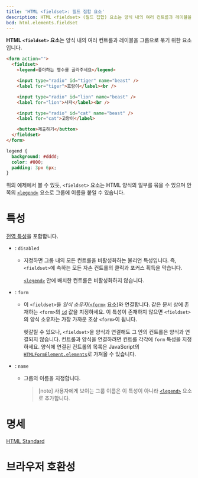 ```yaml
---
title: 'HTML <fieldset>: 필드 집합 요소'
description: HTML <fieldset> (필드 집합) 요소는 양식 내의 여러 컨트롤과 레이블을 그룹으로 묶기 위한 요소입니다.
bcd: html.elements.fieldset
---
```


**HTML `<fieldset>` 요소**는 양식 내의 여러 컨트롤과 레이블을 그룹으로 묶기 위한 요소입니다.

```html hidden name=demo
<form action="">
  <fieldset>
    <legend>좋아하는 맹수를 골라주세요</legend>

    <input type="radio" id="tiger" name="beast" />
    <label for="tiger">호랑이</label><br />

    <input type="radio" id="lion" name="beast" />
    <label for="lion">사자</label><br />

    <input type="radio" id="cat" name="beast" />
    <label for="cat">고양이</label>

    <button>제출하기</button>
  </fieldset>
</form>
```

```css hidden name=demo
legend {
  background: #dddd;
  color: #000;
  padding: 3px 6px;
}
```

<LiveExample lang="html" name="demo" />

위의 예제에서 볼 수 있듯, `<fieldset>` 요소는 HTML 양식의 일부를 묶을 수 있으며 안쪽의 [`<legend>`](./legend) 요소로 그룹에 이름을 붙일 수 있습니다.

# 특성

[전역 특성](/docs/Web/HTML/Global_attributes)을 포함합니다.

- : `disabled`

  - 지정하면 그룹 내의 모든 컨트롤을 비활성화하는 불리언 특성입니다. 즉, `<fieldset>`에 속하는 모든 자손 컨트롤의 클릭과 포커스 획득을 막습니다.

    [`<legend>`](./legend) 안에 배치한 컨트롤은 비활성화하지 않습니다.

- : `form`

  - 이 `<fieldset>`을 _양식 소유자_([`<form>`](./form) 요소)와 연결합니다. 같은 문서 상에 존재하는 `<form>`의 [`id`](/docs/Web/HTML/Global_attributes#term-id) 값을 지정하세요. 이 특성이 존재하지 않으면 `<fieldset>`의 양식 소유자는 가장 가까운 조상 `<form>`이 됩니다.

    헷갈릴 수 있으나, `<fieldset>`을 양식과 연결해도 그 안의 컨트롤은 양식과 연결되지 않습니다. 컨트롤과 양식을 연결하려면 컨트롤 각각에 `form` 특성을 지정하세요. 양식에 연결된 컨트롤의 목록은 JavaScript의 [`HTMLFormElement.elements`](https://developer.mozilla.org/en-US/docs/Web/API/HTMLFormElement/elements)로 가져올 수 있습니다.

- : `name`

  - 그룹의 이름을 지정합니다.

    > [note] 사용자에게 보이는 그룹 이름은 이 특성이 아니라 [`<legend>`](./legend) 요소로 추가합니다.

# 명세

[HTML Standard](https://html.spec.whatwg.org/multipage/forms.html#the-fieldset-element)

# 브라우저 호환성

<BrowserCompat data={props.bcd} />
